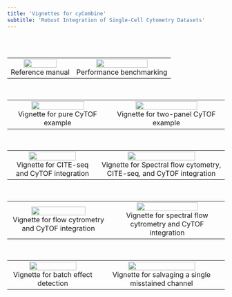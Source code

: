 ```yaml
---
title: 'Vignettes for cyCombine'
subtitle: 'Robust Integration of Single-Cell Cytometry Datasets'
---
```


<br>
<br>
<table style="width:100%">
<tr>

<td><center>[![](images/cyCombine/cyCombine.png){ width=75% }](https://htmlpreview.github.io/?https://github.com/shdam/cyCombine/blob/master/vignettes/cyCombine.html)<br>Reference manual</center></td>

<td><center>[![](images/cyCombine/benchmarking.png){ width=75% }](https://htmlpreview.github.io/?https://github.com/shdam/cyCombine/blob/master/vignettes/benchmarking.html)<br>Performance benchmarking</center></td>

</tr>
</table>
<br>


<table style="width:100%">
<tr>

<td><center>[![](images/cyCombine/CyTOF.png){ width=75% }](https://htmlpreview.github.io/?https://github.com/shdam/cyCombine/blob/master/vignettes/CyTOF_1panel.html)<br>Vignette for pure CyTOF example</center></td>
    
<td><center>[![](images/cyCombine/CyTOF2.png){ width=75% }](https://htmlpreview.github.io/?https://github.com/shdam/cyCombine/blob/master/vignettes/CyTOF_2panels.html)<br>Vignette for two-panel CyTOF example</center></td>

</tr>
</table>
<br>

<table style="width:100%">
<tr>

<td><center>[![](images/cyCombine/CITEseq.png){ width=75% }](https://htmlpreview.github.io/?https://github.com/shdam/cyCombine/blob/master/vignettes/CITEseq_CyTOF.html)<br>Vignette for CITE-seq and CyTOF integration</center></td>
    
<td><center>[![](images/cyCombine/Spectral_CITEseq.png){ width=75% }](https://htmlpreview.github.io/?https://github.com/shdam/cyCombine/blob/master/vignettes/CITEseq_Spectral_CyTOF.html)<br>Vignette for Spectral flow cytometry, CITE-seq, and CyTOF integration</center></td>

</tr>
</table>
<br>


<table style="width:100%">
<tr>

<td><center>[![](images/cyCombine/Flow1.png){ width=75% }](https://htmlpreview.github.io/?https://github.com/shdam/cyCombine/blob/master/vignettes/Flow_CyTOF.html)<br>Vignette for flow cytrometry and CyTOF integration</center></td>
    
<td><center>[![](images/cyCombine/Flow2.png){ width=75% }](https://htmlpreview.github.io/?https://github.com/shdam/cyCombine/blob/master/vignettes/Spectralflow_CyTOF.html)<br>Vignette for spectral flow cytrometry and CyTOF integration</center></td>

</tr>
</table>
<br>


<table style="width:100%">
<tr>

<td><center>[![](images/cyCombine/detect_effect.png){ width=75% }](https://htmlpreview.github.io/?https://github.com/shdam/cyCombine/blob/master/vignettes/detect_batch_effects.html)<br>Vignette for batch effect detection</center></td>
    
<td><center>[![](images/cyCombine/salvage_channel.png){ width=75% }](https://htmlpreview.github.io/?https://github.com/shdam/cyCombine/blob/master/vignettes/salvage_problematic.html)<br>Vignette for salvaging a single misstained channel</center></td>

</tr>
</table>